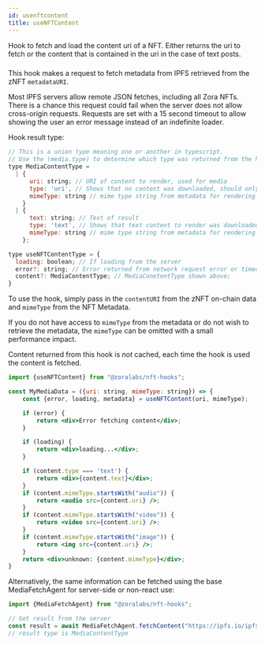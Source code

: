 ```yaml
---
id: usenftcontent
title: useNFTContent
---
```


Hook to fetch and load the content uri of a NFT. Either returns the uri to fetch or the content that is contained
in the uri in the case of text posts.

###

This hook makes a request to fetch metadata from IPFS retrieved from the zNFT ```metadataURI```.

Most IPFS servers allow remote JSON fetches, including all Zora NFTs. There is a chance this request could fail
when the server does not allow cross-origin requests. Requests are set with a 15 second timeout to allow showing the user
an error message instead of an indefinite loader.

Hook result type:

```jsx
// This is a union type meaning one or another in typescript.
// Use the (media.type) to determine which type was returned from the hook.
type MediaContentType =
  | {
      uri: string; // URI of content to render, used for media
      type: 'uri', // Shows that no content was downloaded, should only render
      mimeType: string // mime type string from metadata for rendering
    }
  | {
      text: string; // Text of result
      type: 'text', // Shows that text content to render was downloaded
      mimeType: string // mime type string from metadata for rendering
    };

type useNFTContentType = {
  loading: boolean; // If loading from the server
  error?: string; // Error returned from network request error or timeout
  content?: MediaContentType; // MediaConetentType shown above;
}
```

To use the hook, simply pass in the ```contentURI``` from the zNFT on-chain data and ```mimeType``` from the NFT Metadata.

If you do not have access to ```mimeType``` from the metadata or do not wish to retrieve the metadata, the ```mimeType```
can be omitted with a small performance impact.

Content returned from this hook is *not* cached, each time the hook is used the content is fetched.

```jsx
import {useNFTContent} from "@zoralabs/nft-hooks";

const MyMediaData = ({uri: string, mimeType: string}) => {
    const {error, loading, metadata} = useNFTContent(uri, mimeType);

    if (error) {
        return <div>Error fetching content</div>;
    }

    if (loading) {
        return <div>loading...</div>;
    }

    if (content.type === 'text') {
        return <div>{content.text}</div>;
    }
    if (content.mimeType.startsWith("audio")) {
        return <audio src={content.uri} />;
    }
    if (content.mimeType.startsWith("video")) {
        return <video src={content.uri} />;
    }
    if (content.mimeType.startsWith("image")) {
        return <img src={content.uri} />;
    }
    return <div>unknown: {content.mimeType}</div>;
}
```

Alternatively, the same information can be fetched using the base MediaFetchAgent for server-side or non-react use:

```jsx
import {MediaFetchAgent} from "@zoralabs/nft-hooks";

// Get result from the server
const result = await MediaFetchAgent.fetchContent("https://ipfs.io/ipfs/METADATA_HASH", "application/json");
// result type is MediaContentType
```